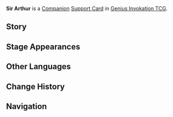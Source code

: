 {{About|the [[Genius Invokation TCG]] Support Card|the [[NPC]]|Sir Arthur}}
{{Genius Invokation TCG Infobox
|title     = Sir Arthur
|id        = 322026
|image     = Sir Arthur Support Card.png
|type      = Support Card
|group     = Companion
|effect    = '''After you Discard or use 1 card for Tune:''' This card gains 1 '''News Lead''' point. (Max 2 points)<br>'''End Phase:''' If this card already has 2 '''News Lead''' points, deduct 2 points, then copy 1 card at the top of your opponent's deck and add it to your Hand.
|matching  = 0
|source1   = {{Sold By}}
|features  = Sir Arthur
}}
'''Sir Arthur''' is a [[Companion Card|Companion]] [[Support Card]] in [[Genius Invokation TCG]].

==Story==
{{Description|"Hello! Hello!"|title=Sir Arthur}}

==Stage Appearances==
{{Genius Invokation TCG Stage Appearances}}

==Other Languages==
{{Other Languages|Transclude=Sir Arthur}}

==Change History==
{{Change History|4.7}}

==Navigation==
{{Genius Invokation TCG Navbox|Support Card Obtainable}}